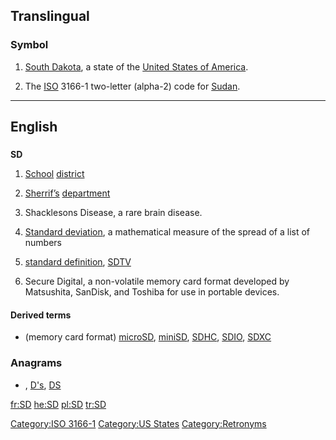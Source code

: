 {{also|s.d.|S.D.|.sd}}
==Translingual==

===Symbol===
{{infl|mul|symbol}}
# {{US}} [[South Dakota]], a state of the [[United States of America]].
# The [[ISO]] 3166-1 two-letter (alpha-2) code for [[Sudan]].

[[Category:ISO 3166-1]]
[[Category:US States]]

----
==English==
==={{initialism}}===
'''SD'''
# [[school|School]] [[district]]
# {{police}} [[sheriff|Sherrif’s]] [[department]]
# {{medical}} Shacklesons Disease, a rare brain disease.
# {{math}} [[standard deviation|Standard deviation]], a mathematical measure of the spread of a list of numbers
# {{television}} [[standard definition]], [[SDTV]]
# Secure Digital, a non-volatile memory card format developed by Matsushita, SanDisk, and Toshiba for use in portable devices.

====Derived terms====
* (memory card format) [[microSD]], [[miniSD]], [[SDHC]], [[SDIO]], [[SDXC]]

===Anagrams===
* {{alphagram|[[d's#English|d's]]}} , [[D's#English|D's]], [[DS#English|DS]]

[[Category:Retronyms]]

[[fr:SD]]
[[he:SD]]
[[pl:SD]]
[[tr:SD]]